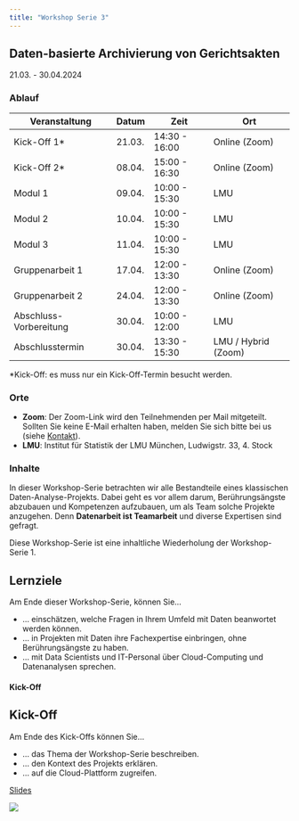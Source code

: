 ```yaml
---
title: "Workshop Serie 3"
---
```


## Daten-basierte Archivierung von Gerichtsakten

21.03. - 30.04.2024


### Ablauf

| Veranstaltung      | Datum  | Zeit        | Ort |
|--------------------|--------|-------------|-------------|
| Kick-Off 1*          | 21.03. | 14:30 - 16:00| Online (Zoom) |
| Kick-Off 2*          | 08.04. | 15:00 - 16:30| Online (Zoom) |
| Modul 1            | 09.04. | 10:00 - 15:30| LMU |
| Modul 2            | 10.04. | 10:00 - 15:30| LMU |
| Modul 3            | 11.04. | 10:00 - 15:30| LMU |
| Gruppenarbeit 1    | 17.04. | 12:00 - 13:30| Online (Zoom) |
| Gruppenarbeit 2    | 24.04. | 12:00 - 13:30| Online (Zoom) |
| Abschluss-Vorbereitung    | 30.04. | 10:00 - 12:00| LMU |
| Abschlusstermin    | 30.04. | 13:30 - 15:30| LMU / Hybrid (Zoom) |
*Kick-Off: es muss nur ein Kick-Off-Termin besucht werden.

### Orte

- **Zoom**: Der Zoom-Link wird den Teilnehmenden per Mail mitgeteilt. Sollten Sie keine E-Mail erhalten haben, melden Sie sich bitte bei us (siehe [Kontakt](kontakt.html)).
- **LMU**: Institut für Statistik der LMU München, Ludwigstr. 33, 4. Stock

### Inhalte

In dieser Workshop-Serie betrachten wir alle Bestandteile eines klassischen 
Daten-Analyse-Projekts. Dabei geht es vor allem darum, Berührungsängste abzubauen
und Kompetenzen aufzubauen, um als Team solche Projekte anzugehen. Denn 
**Datenarbeit ist Teamarbeit** und diverse Expertisen sind gefragt.

Diese Workshop-Serie ist eine inhaltliche Wiederholung der Workshop-Serie 1.


::: {.callout-tip}
## Lernziele
Am Ende dieser Workshop-Serie, können Sie...

* ... einschätzen, welche Fragen in Ihrem Umfeld mit Daten beanwortet werden können.
* ... in Projekten mit Daten ihre Fachexpertise einbringen, ohne Berührungsängste zu haben.
* ... mit Data Scientists und IT-Personal über Cloud-Computing und Datenanalysen sprechen.

:::

#### Kick-Off
::: {.callout-tip}
## Kick-Off

Am Ende des Kick-Offs können Sie...

* ... das Thema der Workshop-Serie beschreiben.
* ... den Kontext des Projekts erklären.
* ... auf die Cloud-Plattform zugreifen.

[Slides](https://drive.google.com/file/d/1xs5R_lJmABsYu0VYprpSZ1Wo6GP_hX4e/view?usp=drive_link)

:::

<!-- 

## Anmeldung

Bitte melden Sie sich über [Pretix](https://pretix.eu/berd/adabayern-3/) an.

Fragen gerne an [data-analytics@stat.uni-muenchen.de](mailto:data-analytics@stat.uni-muenchen.de). -->

![](../../icons/Logos.png) 